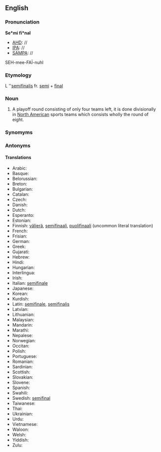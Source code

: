 ==English==
===Pronunciation===
'''Se*mi fi*nal'''
*[[AHD]]: //
*[[IPA]]: //
*[[SAMPA]]: //
SEH-mee-FA&Iuml;-nuhl

===Etymology===

L ''[[semifinalis]] fr. [[semi]] + [[final]]
===Noun===
#A playoff round consisting of only four teams left, it is done divisionally in [[North America]]n sports teams which consists wholly the round of eight.
===Synomyms===
===Antonyms===
====Translations====
*Arabic:
*Basque:
*Belorussian:
*Breton:
*Bulgarian:
*Catalan:
*Czech:
*Danish:
*Dutch:
*Esperanto:
*Estonian:
*Finnish: [[välierä]], [[semifinaali]], [[puolifinaali]] (uncommon literal translation)
*French:
*Frisian:
*German:
*Greek:
*Gujarati:
*Hebrew:
*Hindi:
*Hungarian:
*Interlingua:
*Irish:
*Italian: [[semifinale]]
*Japanese:
*Korean:
*Kurdish:
*Latin: [[semifinale]], [[semifinalis]]
*Latvian:
*Lithuanian:
*Malaysian:
*Mandarin:
*Marathi:
*Nepalese:
*Norwegian:
*Occitan:
*Polish:
*Portuguese:
*Romanian:
*Sardinian:
*Scottish:
*Slovakian:
*Slovene:
*Spanish:
*Swahili:
*Swedish: [[semifinal]]
*Taiwanese:
*Thai:
*Ukrainian:
*Urdu:
*Vietnamese:
*Waloon:
*Welsh:
*Yiddish:
*Zulu: